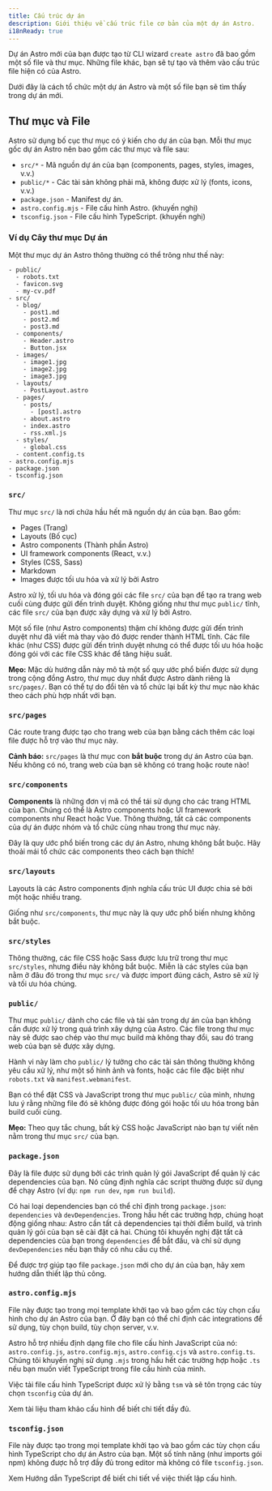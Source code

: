 ```yaml
---
title: Cấu trúc dự án
description: Giới thiệu về cấu trúc file cơ bản của một dự án Astro.
i18nReady: true
---
```


Dự án Astro mới của bạn được tạo từ CLI wizard `create astro` đã bao gồm một số file và thư mục. Những file khác, bạn sẽ tự tạo và thêm vào cấu trúc file hiện có của Astro.

Dưới đây là cách tổ chức một dự án Astro và một số file bạn sẽ tìm thấy trong dự án mới.

## Thư mục và File

Astro sử dụng bố cục thư mục có ý kiến cho dự án của bạn. Mỗi thư mục gốc dự án Astro nên bao gồm các thư mục và file sau:

- `src/*` - Mã nguồn dự án của bạn (components, pages, styles, images, v.v.)
- `public/*` - Các tài sản không phải mã, không được xử lý (fonts, icons, v.v.)
- `package.json` - Manifest dự án.
- `astro.config.mjs` - File cấu hình Astro. (khuyến nghị)
- `tsconfig.json` - File cấu hình TypeScript. (khuyến nghị)

### Ví dụ Cây thư mục Dự án

Một thư mục dự án Astro thông thường có thể trông như thế này:

```
- public/
  - robots.txt
  - favicon.svg
  - my-cv.pdf
- src/
  - blog/
    - post1.md
    - post2.md
    - post3.md
  - components/
    - Header.astro
    - Button.jsx
  - images/
    - image1.jpg
    - image2.jpg
    - image3.jpg
  - layouts/
    - PostLayout.astro
  - pages/
    - posts/
      - [post].astro
    - about.astro
    - index.astro
    - rss.xml.js
  - styles/
    - global.css
  - content.config.ts
- astro.config.mjs
- package.json
- tsconfig.json
```

### `src/`

Thư mục `src/` là nơi chứa hầu hết mã nguồn dự án của bạn. Bao gồm:

- Pages (Trang)
- Layouts (Bố cục)
- Astro components (Thành phần Astro)
- UI framework components (React, v.v.)
- Styles (CSS, Sass)
- Markdown
- Images được tối ưu hóa và xử lý bởi Astro

Astro xử lý, tối ưu hóa và đóng gói các file `src/` của bạn để tạo ra trang web cuối cùng được gửi đến trình duyệt. Không giống như thư mục `public/` tĩnh, các file `src/` của bạn được xây dựng và xử lý bởi Astro.

Một số file (như Astro components) thậm chí không được gửi đến trình duyệt như đã viết mà thay vào đó được render thành HTML tĩnh. Các file khác (như CSS) được gửi đến trình duyệt nhưng có thể được tối ưu hóa hoặc đóng gói với các file CSS khác để tăng hiệu suất.

**Mẹo:** Mặc dù hướng dẫn này mô tả một số quy ước phổ biến được sử dụng trong cộng đồng Astro, thư mục duy nhất được Astro dành riêng là `src/pages/`. Bạn có thể tự do đổi tên và tổ chức lại bất kỳ thư mục nào khác theo cách phù hợp nhất với bạn.

### `src/pages`

Các route trang được tạo cho trang web của bạn bằng cách thêm các loại file được hỗ trợ vào thư mục này.

**Cảnh báo:** `src/pages` là thư mục con **bắt buộc** trong dự án Astro của bạn. Nếu không có nó, trang web của bạn sẽ không có trang hoặc route nào!

### `src/components`

**Components** là những đơn vị mã có thể tái sử dụng cho các trang HTML của bạn. Chúng có thể là Astro components hoặc UI framework components như React hoặc Vue. Thông thường, tất cả các components của dự án được nhóm và tổ chức cùng nhau trong thư mục này.

Đây là quy ước phổ biến trong các dự án Astro, nhưng không bắt buộc. Hãy thoải mái tổ chức các components theo cách bạn thích!

### `src/layouts`

Layouts là các Astro components định nghĩa cấu trúc UI được chia sẻ bởi một hoặc nhiều trang.

Giống như `src/components`, thư mục này là quy ước phổ biến nhưng không bắt buộc.

### `src/styles`

Thông thường, các file CSS hoặc Sass được lưu trữ trong thư mục `src/styles`, nhưng điều này không bắt buộc. Miễn là các styles của bạn nằm ở đâu đó trong thư mục `src/` và được import đúng cách, Astro sẽ xử lý và tối ưu hóa chúng.

### `public/`

Thư mục `public/` dành cho các file và tài sản trong dự án của bạn không cần được xử lý trong quá trình xây dựng của Astro. Các file trong thư mục này sẽ được sao chép vào thư mục build mà không thay đổi, sau đó trang web của bạn sẽ được xây dựng.

Hành vi này làm cho `public/` lý tưởng cho các tài sản thông thường không yêu cầu xử lý, như một số hình ảnh và fonts, hoặc các file đặc biệt như `robots.txt` và `manifest.webmanifest`.

Bạn có thể đặt CSS và JavaScript trong thư mục `public/` của mình, nhưng lưu ý rằng những file đó sẽ không được đóng gói hoặc tối ưu hóa trong bản build cuối cùng.

**Mẹo:** Theo quy tắc chung, bất kỳ CSS hoặc JavaScript nào bạn tự viết nên nằm trong thư mục `src/` của bạn.

### `package.json`

Đây là file được sử dụng bởi các trình quản lý gói JavaScript để quản lý các dependencies của bạn. Nó cũng định nghĩa các script thường được sử dụng để chạy Astro (ví dụ: `npm run dev`, `npm run build`).

Có hai loại dependencies bạn có thể chỉ định trong `package.json`: `dependencies` và `devDependencies`. Trong hầu hết các trường hợp, chúng hoạt động giống nhau: Astro cần tất cả dependencies tại thời điểm build, và trình quản lý gói của bạn sẽ cài đặt cả hai. Chúng tôi khuyến nghị đặt tất cả dependencies của bạn trong `dependencies` để bắt đầu, và chỉ sử dụng `devDependencies` nếu bạn thấy có nhu cầu cụ thể.

Để được trợ giúp tạo file `package.json` mới cho dự án của bạn, hãy xem hướng dẫn thiết lập thủ công.

### `astro.config.mjs`

File này được tạo trong mọi template khởi tạo và bao gồm các tùy chọn cấu hình cho dự án Astro của bạn. Ở đây bạn có thể chỉ định các integrations để sử dụng, tùy chọn build, tùy chọn server, v.v.

Astro hỗ trợ nhiều định dạng file cho file cấu hình JavaScript của nó: `astro.config.js`, `astro.config.mjs`, `astro.config.cjs` và `astro.config.ts`. Chúng tôi khuyến nghị sử dụng `.mjs` trong hầu hết các trường hợp hoặc `.ts` nếu bạn muốn viết TypeScript trong file cấu hình của mình.

Việc tải file cấu hình TypeScript được xử lý bằng `tsm` và sẽ tôn trọng các tùy chọn `tsconfig` của dự án.

Xem tài liệu tham khảo cấu hình để biết chi tiết đầy đủ.

### `tsconfig.json`

File này được tạo trong mọi template khởi tạo và bao gồm các tùy chọn cấu hình TypeScript cho dự án Astro của bạn. Một số tính năng (như imports gói npm) không được hỗ trợ đầy đủ trong editor mà không có file `tsconfig.json`.

Xem Hướng dẫn TypeScript để biết chi tiết về việc thiết lập cấu hình.